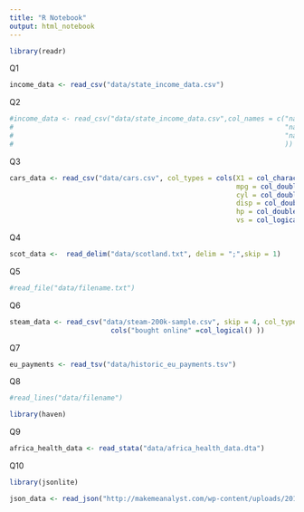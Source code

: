 ```yaml
---
title: "R Notebook"
output: html_notebook
---
```


```r
library(readr)
```

Q1
```r
income_data <- read_csv("data/state_income_data.csv")
```
Q2
```r
#income_data <- read_csv("data/state_income_data.csv",col_names = c("name1",
#                                                                   "name2",
#                                                                   "name3",
#                                                                   ))


```
Q3
```r

cars_data <- read_csv("data/cars.csv", col_types = cols(X1 = col_character(),
                                                        mpg = col_double(),
                                                        cyl = col_double(),
                                                        disp = col_double(),
                                                        hp = col_double(),
                                                        vs = col_logical()))
```

Q4
```r

scot_data <-  read_delim("data/scotland.txt", delim = ";",skip = 1)

```

Q5
```r
#read_file("data/filename.txt")
```

Q6
```r
steam_data <- read_csv("data/steam-200k-sample.csv", skip = 4, col_types = 
                         cols("bought online" =col_logical() ))
```

Q7
```r
eu_payments <- read_tsv("data/historic_eu_payments.tsv")

```
Q8
```r
#read_lines("data/filename")
```


```r
library(haven)
```
Q9
```r
africa_health_data <- read_stata("data/africa_health_data.dta")
```
Q10
```r
library(jsonlite)
```

```r
json_data <- read_json("http://makemeanalyst.com/wp-content/uploads/2017/06/sample_json.txt")
```

